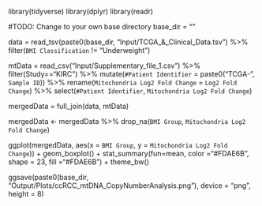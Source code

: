 library(tidyverse)
library(dplyr)
library(readr)

#TODO: Change to your own base directory
base_dir = ""

data = read_tsv(paste0(base_dir, "Input/TCGA_&_Clinical_Data.tsv") %>%
  filter(`BMI Classification` != "Underweight")

mtData = read_csv("Input/Supplementary_file_1.csv") %>%
  filter(Study=="KIRC") %>%
  mutate(`#Patient Identifier` = paste0("TCGA-", `Sample ID`)) %>%
  rename(`Mitochondria Log2 Fold Change` = `Log2 Fold Change`) %>%
  select(`#Patient Identifier`, `Mitochondria Log2 Fold Change`)

mergedData = full_join(data, mtData)

mergedData <- mergedData %>%
  drop_na(`BMI Group`, `Mitochondria Log2 Fold Change`)

ggplot(mergedData, aes(x = `BMI Group`, y = `Mitochondria Log2 Fold Change`)) +
  geom_boxplot() +
  stat_summary(fun=mean, color ="#FDAE6B", shape = 23, fill ="#FDAE6B") +
  theme_bw()

ggsave(paste0(base_dir, "Output/Plots/ccRCC_mtDNA_CopyNumberAnalysis.png"), device = "png", height = 8)
